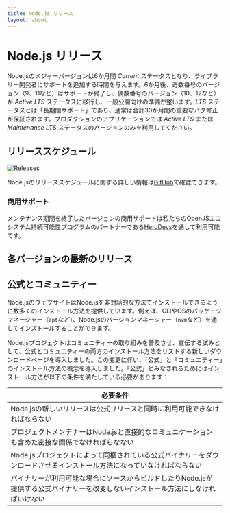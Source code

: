 ```yaml
---
title: Node.js リリース
layout: about
---
```


# Node.js リリース

Node.jsのメジャーバージョンは6か月間 _Current_ ステータスとなり、ライブラリー開発者にサポートを追加する時間を与えます。6か月後、奇数番号のバージョン（9、11など）はサポートが終了し、偶数番号のバージョン（10、12など）が _Active LTS_ ステータスに移行し、一般公開向けの準備が整います。_LTS_ ステータスとは「長期間サポート」であり、通常は合計30か月間の重要なバグ修正が保証されます。プロダクションのアプリケーションでは _Active LTS_ または _Maintenance LTS_ ステータスのバージョンのみを利用してください。

## リリーススケジュール

![Releases](https://raw.githubusercontent.com/nodejs/Release/main/schedule.svg?sanitize=true)

Node.jsのリリーススケジュールに関する詳しい情報は[GitHub](https://github.com/nodejs/release#release-schedule)で確認できます。

### 商用サポート

メンテナンス期間を終了したバージョンの商用サポートは私たちのOpenJSエコシステム持続可能性プログラムのパートナーである[HeroDevs](https://herodevs.com/)を通して利用可能です。

## 各バージョンの最新のリリース

<DownloadReleasesTable />

## 公式とコミュニティー

Node.jsのウェブサイトはNode.jsを非対話的な方法でインストールできるように数多くのインストール方法を提供しています。例えば、CLIやOSのパッケージマネージャー（`apt`など）、Node.jsのバージョンマネージャー（`nvm`など）を通してインストールすることができます。

Node.jsプロジェクトはコミュニティーの取り組みを普及させ、宣伝する試みとして、公式とコミュニティーの両方のインストール方法をリストする新しいダウンロードページを導入しました。この変更に伴い、「公式」と「コミュニティー」のインストール方法の概念を導入しました。「公式」とみなされるためにはインストール方法が以下の条件を満たしている必要があります：

| 必要条件                                                                 |
| -------------------------------------------------------------------- |
| Node.jsの新しいリリースは公式リリースと同時に利用可能できなければならない                             |
| プロジェクトメンテナーはNode.jsと直接的なコミュニケーションも含めた密接な関係でなければらなない                  |
| Node.jsプロジェクトによって同梱されている公式バイナリーをダウンロードさせるインストール方法になっていなければならない       |
| バイナリーが利用可能な場合にソースからビルドしたりNode.jsが提供する公式バイナリーを改変しないインストール方法にしなければいけない |
